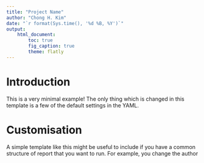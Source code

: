```yaml
---
title: "Project Name"
author: "Chong H. Kim"
date: "`r format(Sys.time(), '%d %B, %Y')`"
output:
    html_document:
        toc: true
        fig_caption: true
        theme: flatly
---
```


# Introduction

This is a very minimal example! The only thing which is changed in this template is a few of the default settings in the YAML.

# Customisation

A simple template like this might be useful to include if you have a common structure of report that you want to run. For example, you change the author
